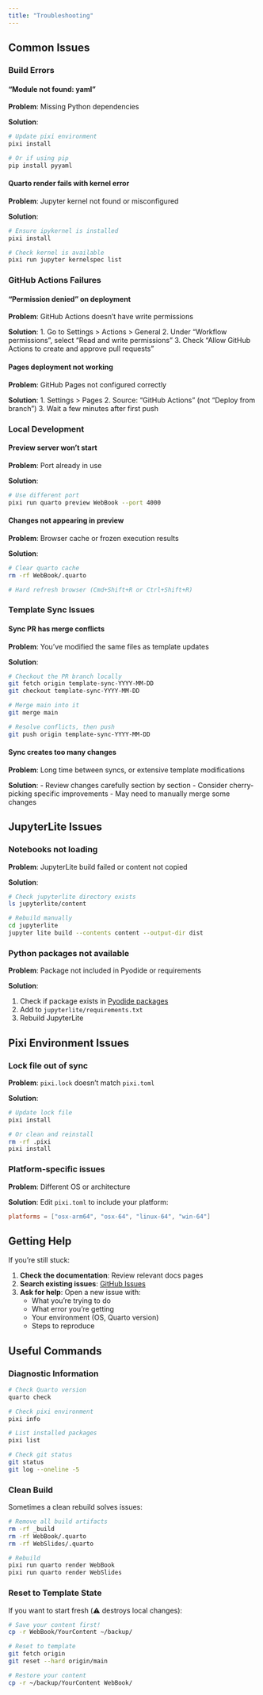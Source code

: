 ```yaml
---
title: "Troubleshooting"
---
```


## Common Issues

### Build Errors

#### "Module not found: yaml"

**Problem**: Missing Python dependencies

**Solution**:
```bash
# Update pixi environment
pixi install

# Or if using pip
pip install pyyaml
```

#### Quarto render fails with kernel error

**Problem**: Jupyter kernel not found or misconfigured

**Solution**:
```bash
# Ensure ipykernel is installed
pixi install

# Check kernel is available
pixi run jupyter kernelspec list
```

### GitHub Actions Failures

#### "Permission denied" on deployment

**Problem**: GitHub Actions doesn't have write permissions

**Solution**:
1. Go to Settings > Actions > General
2. Under "Workflow permissions", select "Read and write permissions"
3. Check "Allow GitHub Actions to create and approve pull requests"

#### Pages deployment not working

**Problem**: GitHub Pages not configured correctly

**Solution**:
1. Settings > Pages
2. Source: "GitHub Actions" (not "Deploy from branch")
3. Wait a few minutes after first push

### Local Development

#### Preview server won't start

**Problem**: Port already in use

**Solution**:
```bash
# Use different port
pixi run quarto preview WebBook --port 4000
```

#### Changes not appearing in preview

**Problem**: Browser cache or frozen execution results

**Solution**:
```bash
# Clear quarto cache
rm -rf WebBook/.quarto

# Hard refresh browser (Cmd+Shift+R or Ctrl+Shift+R)
```

### Template Sync Issues

#### Sync PR has merge conflicts

**Problem**: You've modified the same files as template updates

**Solution**:
```bash
# Checkout the PR branch locally
git fetch origin template-sync-YYYY-MM-DD
git checkout template-sync-YYYY-MM-DD

# Merge main into it
git merge main

# Resolve conflicts, then push
git push origin template-sync-YYYY-MM-DD
```

#### Sync creates too many changes

**Problem**: Long time between syncs, or extensive template modifications

**Solution**:
- Review changes carefully section by section
- Consider cherry-picking specific improvements
- May need to manually merge some changes

## JupyterLite Issues

### Notebooks not loading

**Problem**: JupyterLite build failed or content not copied

**Solution**:
```bash
# Check jupyterlite directory exists
ls jupyterlite/content

# Rebuild manually
cd jupyterlite
jupyter lite build --contents content --output-dir dist
```

### Python packages not available

**Problem**: Package not included in Pyodide or requirements

**Solution**:

1. Check if package exists in [Pyodide packages](https://pyodide.org/en/stable/usage/packages-in-pyodide.html)
2. Add to `jupyterlite/requirements.txt`
3. Rebuild JupyterLite

## Pixi Environment Issues

### Lock file out of sync

**Problem**: `pixi.lock` doesn't match `pixi.toml`

**Solution**:
```bash
# Update lock file
pixi install

# Or clean and reinstall
rm -rf .pixi
pixi install
```

### Platform-specific issues

**Problem**: Different OS or architecture

**Solution**:
Edit `pixi.toml` to include your platform:
```toml
platforms = ["osx-arm64", "osx-64", "linux-64", "win-64"]
```

## Getting Help

If you're still stuck:

1. **Check the documentation**: Review relevant docs pages
2. **Search existing issues**: [GitHub Issues](https://github.com/ANU-RSES-Education/EMSC-QuartoBook-Course/issues)
3. **Ask for help**: Open a new issue with:
   - What you're trying to do
   - What error you're getting
   - Your environment (OS, Quarto version)
   - Steps to reproduce

## Useful Commands

### Diagnostic Information

```bash
# Check Quarto version
quarto check

# Check pixi environment
pixi info

# List installed packages
pixi list

# Check git status
git status
git log --oneline -5
```

### Clean Build

Sometimes a clean rebuild solves issues:

```bash
# Remove all build artifacts
rm -rf _build
rm -rf WebBook/.quarto
rm -rf WebSlides/.quarto

# Rebuild
pixi run quarto render WebBook
pixi run quarto render WebSlides
```

### Reset to Template State

If you want to start fresh (⚠️ destroys local changes):

```bash
# Save your content first!
cp -r WebBook/YourContent ~/backup/

# Reset to template
git fetch origin
git reset --hard origin/main

# Restore your content
cp -r ~/backup/YourContent WebBook/
```
